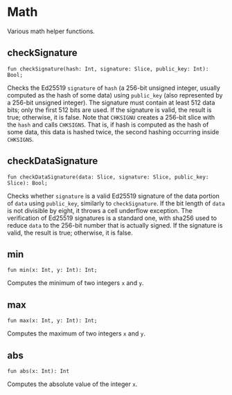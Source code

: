 # Math

Various math helper functions.

## checkSignature
```tact
fun checkSignature(hash: Int, signature: Slice, public_key: Int): Bool;
```
Checks the Ed25519 `signature` of `hash` (a 256-bit unsigned integer, usually computed as the hash of some data) using `public_key` (also represented by a 256-bit unsigned integer). The signature must contain at least 512 data bits; only the first 512 bits are used. If the signature is valid, the result is true; otherwise, it is false.
Note that `CHKSIGNU` creates a 256-bit slice with the `hash` and calls `CHKSIGNS`. That is, if hash is computed as the hash of some data, this data is hashed twice, the second hashing occurring inside `CHKSIGNS`.

## checkDataSignature
```tact
fun checkDataSignature(data: Slice, signature: Slice, public_key: Slice): Bool;
```
Checks whether `signature` is a valid Ed25519 signature of the data portion of `data` using `public_key`, similarly to `checkSignature`. If the bit length of `data` is not divisible by eight, it throws a cell underflow exception. The verification of Ed25519 signatures is a standard one, with sha256 used to reduce `data` to the 256-bit number that is actually signed. If the signature is valid, the result is true; otherwise, it is false.

## min
```tact
fun min(x: Int, y: Int): Int;
```
Computes the minimum of two integers `x` and `y`.

## max
```tact
fun max(x: Int, y: Int): Int;
```
Computes the maximum of two integers `x` and `y`.

## abs
```tact
fun abs(x: Int): Int
```
Computes the absolute value of the integer `x`.